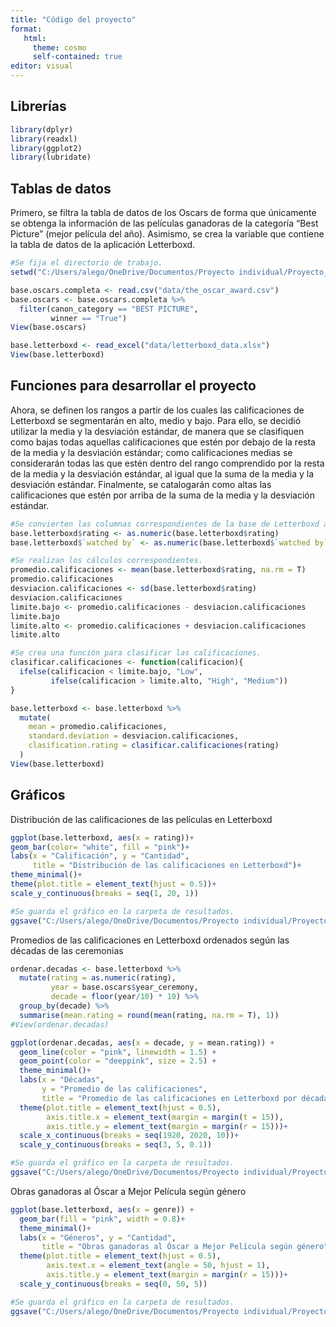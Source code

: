 ```yaml
---
title: "Código del proyecto"
format: 
   html: 
     theme: cosmo
     self-contained: true
editor: visual
---
```


## Librerías

```r
library(dplyr)
library(readxl)
library(ggplot2)
library(lubridate)
```

## Tablas de datos

Primero, se filtra la tabla de datos de los Oscars de forma que únicamente se obtenga la información de las películas ganadoras de la categoría "Best Picture" (mejor película del año). Asimismo, se crea la variable que contiene la tabla de datos de la aplicación Letterboxd.

```r
#Se fija el directorio de trabajo. 
setwd("C:/Users/alego/OneDrive/Documentos/Proyecto individual/Proyecto_individual_CA0204_C4F535")

base.oscars.completa <- read.csv("data/the_oscar_award.csv")
base.oscars <- base.oscars.completa %>% 
  filter(canon_category == "BEST PICTURE",
         winner == "True")
View(base.oscars)

base.letterboxd <- read_excel("data/letterboxd_data.xlsx")
View(base.letterboxd)

```

## Funciones para desarrollar el proyecto

Ahora, se definen los rangos a partir de los cuales las calificaciones de Letterboxd se segmentarán en alto, medio y bajo. Para ello, se decidió utilizar la media y la desviación estándar, de manera que se clasifiquen como bajas todas aquellas calificaciones que estén por debajo de la resta de la media y la desviación estándar; como calificaciones medias se considerarán todas las que estén dentro del rango comprendido por la resta de la media y la desviación estándar, al igual que la suma de la media y la desviación estándar. Finalmente, se catalogarán como altas las calificaciones que estén por arriba de la suma de la media y la desviación estándar.

```r
#Se convierten las columnas correspondientes de la base de Letterboxd al tipo numérico. 
base.letterboxd$rating <- as.numeric(base.letterboxd$rating)
base.letterboxd$`watched by` <- as.numeric(base.letterboxd$`watched by`)

#Se realizan los cálculos correspondientes. 
promedio.calificaciones <- mean(base.letterboxd$rating, na.rm = T)
promedio.calificaciones
desviacion.calificaciones <- sd(base.letterboxd$rating)
desviacion.calificaciones
limite.bajo <- promedio.calificaciones - desviacion.calificaciones
limite.bajo
limite.alto <- promedio.calificaciones + desviacion.calificaciones
limite.alto

```

```r
#Se crea una función para clasificar las calificaciones. 
clasificar.calificaciones <- function(calificacion){
  ifelse(calificacion < limite.bajo, "Low",
         ifelse(calificacion > limite.alto, "High", "Medium"))
}

base.letterboxd <- base.letterboxd %>% 
  mutate(
    mean = promedio.calificaciones,
    standard.deviation = desviacion.calificaciones, 
    clasification.rating = clasificar.calificaciones(rating)
  )
View(base.letterboxd)

```

## Gráficos

Distribución de las calificaciones de las películas en Letterboxd

```r
ggplot(base.letterboxd, aes(x = rating))+
geom_bar(color= "white", fill = "pink")+
labs(x = "Calificación", y = "Cantidad", 
     title = "Distribución de las calificaciones en Letterboxd")+
theme_minimal()+
theme(plot.title = element_text(hjust = 0.5))+
scale_y_continuous(breaks = seq(1, 20, 1))

#Se guarda el gráfico en la carpeta de resultados. 
ggsave("C:/Users/alego/OneDrive/Documentos/Proyecto individual/Proyecto_individual_CA0204_C4F535/res/Distribucion_calificaciones_Letterboxd.png", width = 8, height = 6, dpi = 300)

```

Promedios de las calificaciones en Letterboxd ordenados según las décadas de las ceremonias

```r
ordenar.decadas <- base.letterboxd %>% 
  mutate(rating = as.numeric(rating),
         year = base.oscars$year_ceremony,
         decade = floor(year/10) * 10) %>% 
  group_by(decade) %>% 
  summarise(mean.rating = round(mean(rating, na.rm = T), 1))
#View(ordenar.decadas)

ggplot(ordenar.decadas, aes(x = decade, y = mean.rating)) +
  geom_line(color = "pink", linewidth = 1.5) +
  geom_point(color = "deeppink", size = 2.5) + 
  theme_minimal()+
  labs(x = "Décadas",
       y = "Promedio de las calificaciones",
       title = "Promedio de las calificaciones en Letterboxd por década")+
  theme(plot.title = element_text(hjust = 0.5),
        axis.title.x = element_text(margin = margin(t = 15)),
        axis.title.y = element_text(margin = margin(r = 15)))+
  scale_x_continuous(breaks = seq(1920, 2020, 10))+
  scale_y_continuous(breaks = seq(3, 5, 0.1))

#Se guarda el gráfico en la carpeta de resultados. 
ggsave("C:/Users/alego/OneDrive/Documentos/Proyecto individual/Proyecto_individual_CA0204_C4F535/res/Promedio_calificaciones_Letterboxd_decada.png", width = 8, height = 6, dpi = 300)
```

Obras ganadoras al Óscar a Mejor Película según género

```r
ggplot(base.letterboxd, aes(x = genre)) +
  geom_bar(fill = "pink", width = 0.8)+
  theme_minimal()+
  labs(x = "Géneros", y = "Cantidad", 
       title = "Obras ganadoras al Óscar a Mejor Película según género")+
  theme(plot.title = element_text(hjust = 0.5),
        axis.text.x = element_text(angle = 50, hjust = 1),
        axis.title.y = element_text(margin = margin(r = 15)))+
  scale_y_continuous(breaks = seq(0, 50, 5))

#Se guarda el gráfico en la carpeta de resultados. 
ggsave("C:/Users/alego/OneDrive/Documentos/Proyecto individual/Proyecto_individual_CA0204_C4F535/res/Ganadoras_oscar_genero.png", width = 8, height = 6, dpi = 300)
  
```
